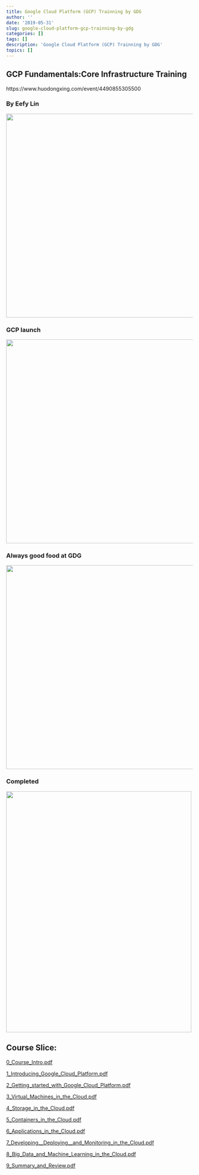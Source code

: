 ```yaml
---
title: Google Cloud Platform (GCP) Trainning by GDG
author: ''
date: '2019-05-31'
slug: google-cloud-platform-gcp-trainning-by-gdg
categories: []
tags: []
description: 'Google Cloud Platform (GCP) Trainning by GDG'
topics: []
---
```



## GCP Fundamentals:Core Infrastructure Training

https://www.huodongxing.com/event/4490855305500


### By Eefy Lin 
![](/post\google-cloud-platform-gcp-trainning-by-gdg/IMG_2402.JPEG){width=760px height=550px}

### GCP launch
![](/post\google-cloud-platform-gcp-trainning-by-gdg/IMG_2408.JPEG){width=760px height=550px}

### Always good food at GDG
![](/post\google-cloud-platform-gcp-trainning-by-gdg/IMG_2407.JPEG){width=760px height=550px}

### Completed
![](/post\google-cloud-platform-gcp-trainning-by-gdg/IMG_2411.JPEG){width=500px height=650px}


## Course Slice:

[0_Course_Intro.pdf](/post\google-cloud-platform-gcp-trainning-by-gdg/GCP_Fund_Module_0_Course_Intro.pdf)

[1_Introducing_Google_Cloud_Platform.pdf](/post\google-cloud-platform-gcp-trainning-by-gdg/GCP_Fund_Module_1_Introducing_Google_Cloud_Platform.pdf)

[2_Getting_started_with_Google_Cloud_Platform.pdf](/post\google-cloud-platform-gcp-trainning-by-gdg/GCP_Fund_Module_2_Getting_started_with_Google_Cloud_Platform.pdf)

[3_Virtual_Machines_in_the_Cloud.pdf](/post\google-cloud-platform-gcp-trainning-by-gdg/GCP_Fund_Module_3_Virtual_Machines_in_the_Cloud.pdf)

[4_Storage_in_the_Cloud.pdf](/post\google-cloud-platform-gcp-trainning-by-gdg/GCP_Fund_Module_4_Storage_in_the_Cloud.pdf)

[5_Containers_in_the_Cloud.pdf](/post\google-cloud-platform-gcp-trainning-by-gdg/GCP_Fund_Module_5_Containers_in_the_Cloud.pdf)

[6_Applications_in_the_Cloud.pdf](/post\google-cloud-platform-gcp-trainning-by-gdg/GCP_Fund_Module_6_Applications_in_the_Cloud.pdf)

[7_Developing__Deploying__and_Monitoring_in_the_Cloud.pdf](/post\google-cloud-platform-gcp-trainning-by-gdg/GCP_Fund_Module_7_Developing__Deploying__and_Monitoring_in_the_Cloud.pdf)


[8_Big_Data_and_Machine_Learning_in_the_Cloud.pdf](/post\google-cloud-platform-gcp-trainning-by-gdg/GCP_Fund_Module_8_Big_Data_and_Machine_Learning_in_the_Cloud.pdf)

[9_Summary_and_Review.pdf](/post\google-cloud-platform-gcp-trainning-by-gdg/GCP_Fund_Module_9_Summary_and_Review.pdf)







